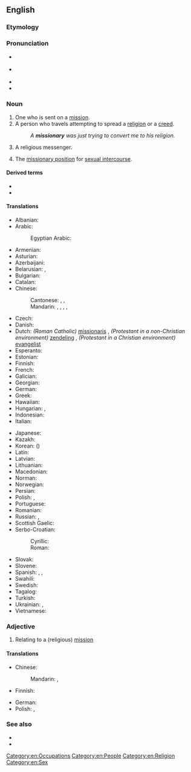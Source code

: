 ==English==

===Etymology===
{{suffix|en|mission|ary}}

===Pronunciation===
* {{a|GA}} {{IPA|en|/ˈmɪʃəˌnɛɹɪ/}}
* {{a|RP}} {{IPA|en|/ˈmɪʃən(ə)ɹɪ/}}
* {{audio|en|en-us-missionary.ogg|Audio (US)}}
* {{hyph|en|mis|sion|ary}}

===Noun===
{{en-noun|~|missionaries}}

# One who is sent on a [[mission]].
# A person who travels attempting to spread a [[religion]] or a [[creed]].
#: ''A '''missionary''' was just trying to convert me to his religion.''
# {{lb|en|pejorative}} A religious messenger.
# {{lb|en|uncountable}} The [[missionary position]] for [[sexual intercourse]].

====Derived terms====
* {{l|en|antimissionary}}
* {{l|en|missionary position}}

====Translations====
{{trans-top|person traveling to spread a religion}}
* Albanian: {{t+|sq|misionar|m}}
* Arabic: {{t|ar|مُبَشِّر|m}}
*: Egyptian Arabic: {{t|arz|مبشر|m|tr=mubaššir}}
* Armenian: {{t+|hy|քարոզիչ|sc=Armn}}
* Asturian: {{t|ast|misioneru|m}}
* Azerbaijani: {{t|az|missioner}}
* Belarusian: {{t|be|місіяне́р|m|sc=Cyrl}}, {{t|be|місіяне́рка|f|sc=Cyrl}}
* Bulgarian: {{t|bg|мисионе́р|m|sc=Cyrl}}
* Catalan: {{t|ca|missioner|m}}
* Chinese:
*: Cantonese: {{t|yue|傳教士}}, {{t|yue|传教士|tr=cyun4 gaau3 si6}}, {{t|yue|宣教士|tr=syun1 gaau3 si6}}
*: Mandarin: {{t+|cmn|傳教士|sc=Hani}}, {{t+|cmn|传教士|tr=chuánjiàoshì|sc=Hani}}, {{t+|cmn|傳道者|sc=Hani}}, {{t+|cmn|传道者|tr=chuándàozhě|sc=Hani}}, {{t|cmn|宣教士|tr=xuānjiàoshì}}
* Czech: {{t+|cs|misionář|m}}
* Danish: {{t|da|missionær|c}}
* Dutch: ''(Roman Catholic)'' [[missionaris]] {{g|m}}, ''(Protestant in a non-Christian environment)'' [[zendeling]] {{g|m}}, ''(Protestant in a Christian environment)'' [[evangelist]] {{g|m}}
* Esperanto: {{t|eo|misiisto}}
* Estonian: {{t|et|misjonär}}
* Finnish: {{t+|fi|lähetyssaarnaaja}}
* French: {{t+|fr|missionnaire|m}}
* Galician: {{t|gl|misioneiro|m}}
* Georgian: {{t|ka|მისიონერი|sc=Geor}}
* German: {{t+|de|Missionar|m}}
* Greek: {{t+|el|ιεραπόστολος|m|f}}
* Hawaiian: {{t|haw|mikanele}}
* Hungarian: {{t+|hu|hittérítő}}, {{t+|hu|misszionárius}}
* Indonesian: {{t+|id|misionaris}}
* Italian: {{t+|it|missionario|m}}
{{trans-mid}}
* Japanese: {{t|ja|宣教師|tr=せんきょうし, senkyōshi|sc=Jpan}}
* Kazakh: {{t|kk|дінге үндеуші}}
* Korean: {{t+|ko|선교사}} ({{t|ko|宣敎師}})
* Latin: {{t|la|missiōnārius|m}}
* Latvian: {{t|lv|misionārs|m}}
* Lithuanian: {{t+|lt|misionierius|m}}
* Macedonian: {{t|mk|мисионер|m|sc=Cyrl}}
* Norman: {{t|nrf|missionnaithe|m|f}}
* Norwegian: {{t|no|misjonær|m}}
* Persian: {{t+|fa|میسیونر|tr=misioner|sc=fa-Arab}}
* Polish: {{t+|pl|misjonarz|m}}, {{t|pl|misjonarka|f}}
* Portuguese: {{t+|pt|missionário|m}}
* Romanian: {{t+|ro|misionar|m}}
* Russian: {{t+|ru|миссионе́р|m}}, {{t+|ru|миссионе́рка|f}}
* Scottish Gaelic: {{t|gd|teachdaire|m}}
* Serbo-Croatian:
*: Cyrillic: {{t|sh|мисионар|m}}
*: Roman: {{t+|sh|misionar|m}}
* Slovak: {{t|sk|misionár|m}}
* Slovene: {{t+|sl|misijonar|m}}
* Spanish: {{t+|es|misionero|m}}, {{t|es|misionera|f}}, {{t+|es|misionario}}
* Swahili: {{t|sw|mmisionari}}
* Swedish: {{t+|sv|missionär}}
* Tagalog: {{t|tl|misyonero}}
* Turkish: {{t+|tr|misyoner}}
* Ukrainian: {{t|uk|місіоне́р|m|sc=Cyrl}}, {{t|uk|місіоне́рка|f|sc=Cyrl}}
* Vietnamese: {{t|vi|người truyền giáo}}
{{trans-bottom}}

{{trans-see|missionary position}}

===Adjective===
{{en-adj|-}}

# Relating to a (religious) [[mission]]

====Translations====
{{trans-top|relating to a mission}}
* Chinese:
*: Mandarin: {{t|cmn|[[傳教]][[的]]}}, {{t|cmn|[[传教]][[的]]|tr=chuánjiào de}}
* Finnish: {{t+|fi|lähetys|alt=lähetys-}}
{{trans-mid}}
* German: {{t+|de|missionarisch}}
* Polish: {{t+|pl|misyjny}}, {{t+|pl|misjonarski}}
{{trans-bottom}}

===See also===
* {{pedialite}}
* {{pedialite|Missionary (disambiguation)}}

[[Category:en:Occupations]]
[[Category:en:People]]
[[Category:en:Religion]]
[[Category:en:Sex]]